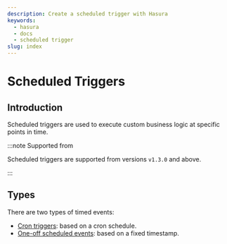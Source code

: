 ```yaml
---
description: Create a scheduled trigger with Hasura
keywords:
  - hasura
  - docs
  - scheduled trigger
slug: index
---
```



# Scheduled Triggers

## Introduction

Scheduled triggers are used to execute custom business logic at specific points in time.

<Thumbnail
  src="/img/graphql/core/scheduled-triggers/scheduled-trigger-arch.png"
  alt="Hasura scheduled trigger architecture"
  width="700px"
/>

:::note Supported from

Scheduled triggers are supported from versions `v1.3.0` and above.

:::

## Types

There are two types of timed events:

- [Cron triggers](/graphql/core/scheduled-triggers/create-cron-trigger.mdx): based on a cron schedule.
- [One-off scheduled events](/graphql/core/scheduled-triggers/create-one-off-scheduled-event.mdx): based on a fixed timestamp.
